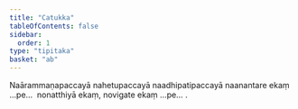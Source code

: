 ```yaml
---
title: "Catukka"
tableOfContents: false
sidebar:
  order: 1
type: "tipitaka"
basket: "ab"
---
```



<DynamicBreadcrumb />

<Paragraph number="254">
Naārammaṇapaccayā nahetupaccayā naadhipatipaccayā naanantare ekaṃ …pe…  nonatthiyā ekaṃ, novigate ekaṃ …pe… .
</Paragraph>